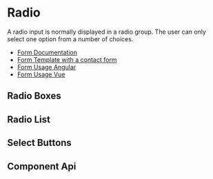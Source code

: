 
# Radio

A radio input is normally displayed in a radio group. The user can only select one option from a number of choices.

- [Form Documentation](/?path=/docs/design-form--page)
- [Form Template with a contact form](?path=/docs/templates-contact-form--page)
- [Form Usage Angular](?path=/docs/getting-started-angular-usage--page#form--validation)
- [Form Usage Vue](?path=/docs/getting-started-vue-usage--page#form--validation)

<Canvas>
  <Story id="components-form-radio--radio-group" />
</Canvas>

## Radio Boxes

<Canvas>
  <Story id="components-form-radio--radio-boxes" />
</Canvas>

## Radio List

<Canvas>
  <Story id="components-form-radio--radio-list" />
</Canvas>

## Select Buttons

<Canvas>
  <Story id="components-form-radio--select-button" />
</Canvas>

## Component Api

<Description markdown={radioGroup} />
<Description markdown={readme} />

<br />


<Description markdown={testing} />


<Description markdown={github} />
